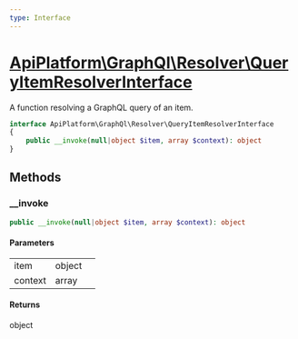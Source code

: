 ```yaml
---
type: Interface
---
```


# [ApiPlatform\GraphQl\Resolver\QueryItemResolverInterface](/docs/v3.2/reference/GraphQl/Resolver/QueryItemResolverInterface)

A function resolving a GraphQL query of an item.


```php
interface ApiPlatform\GraphQl\Resolver\QueryItemResolverInterface
{
    public __invoke(null|object $item, array $context): object
}
```
## Methods

### __invoke



```php
public __invoke(null|object $item, array $context): object
```

#### Parameters

<table><tbody>
<tr><td>item</td><td>object</td><td></td></tr><tr><td>context</td><td>array</td><td></td></tr>
</tbody>
</table>

#### Returns

object
